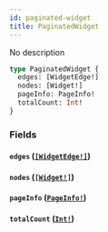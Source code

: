 ```yaml
---
id: paginated-widget
title: PaginatedWidget
---
```


No description

```graphql
type PaginatedWidget {
  edges: [WidgetEdge!]
  nodes: [Widget!]
  pageInfo: PageInfo!
  totalCount: Int!
}
```

### Fields

#### `edges` ([`[WidgetEdge!]`](/graphql/objects/widget-edge))

#### `nodes` ([`[Widget!]`](/graphql/objects/widget))

#### `pageInfo` ([`PageInfo!`](/graphql/objects/page-info))

#### `totalCount` ([`Int!`](/graphql/scalars/int))
